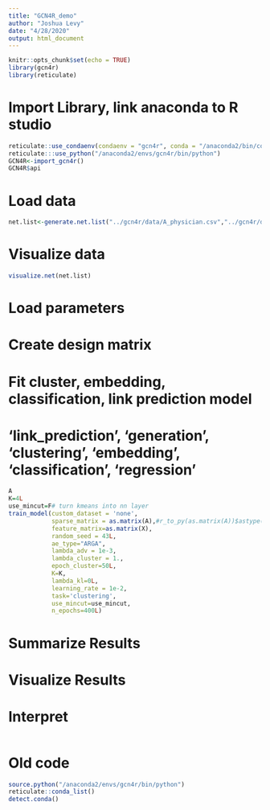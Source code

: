 ```yaml
---
title: "GCN4R_demo"
author: "Joshua Levy"
date: "4/28/2020"
output: html_document
---
```


```r
knitr::opts_chunk$set(echo = TRUE)
library(gcn4r)
library(reticulate)
```

# Import Library, link anaconda to R studio
```r
reticulate::use_condaenv(condaenv = "gcn4r", conda = "/anaconda2/bin/conda")
reticulate:::use_python("/anaconda2/envs/gcn4r/bin/python")
GCN4R<-import_gcn4r()
GCN4R$api
```


# Load data
```r
net.list<-generate.net.list("../gcn4r/data/A_physician.csv","../gcn4r/data/X_physician.csv") 
```

# Visualize data

```r
visualize.net(net.list)
```


# Load parameters

# Create design matrix

# Fit cluster, embedding, classification, link prediction model
# 'link_prediction', 'generation', 'clustering', 'embedding', 'classification', 'regression'
```r
A
K=4L
use_mincut=F# turn kmeans into nn layer
train_model(custom_dataset = 'none', 
            sparse_matrix = as.matrix(A),#r_to_py(as.matrix(A))$astype("int"), 
            feature_matrix=as.matrix(X), 
            random_seed = 43L, 
            ae_type="ARGA", 
            lambda_adv = 1e-3, 
            lambda_cluster = 1., 
            epoch_cluster=50L, 
            K=K, 
            lambda_kl=0L, 
            learning_rate = 1e-2, 
            task='clustering',
            use_mincut=use_mincut, 
            n_epochs=400L)
```

# Summarize Results

# Visualize Results

# Interpret
```r

```


# Old code
```r
source.python("/anaconda2/envs/gcn4r/bin/python")
reticulate::conda_list()
detect.conda()

```


